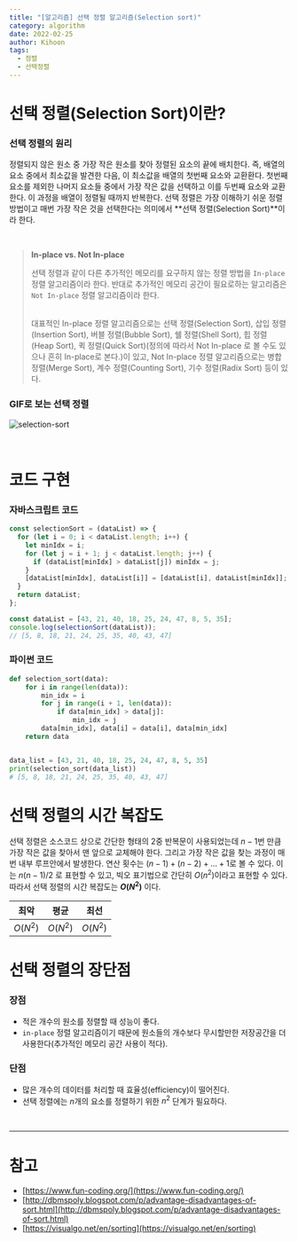 ```yaml
---
title: "[알고리즘] 선택 정렬 알고리즘(Selection sort)"
category: algorithm
date: 2022-02-25
author: Kihoon
tags:
  - 정렬
  - 선택정렬
---
```


# 선택 정렬(Selection Sort)이란?

### 선택 정렬의 원리

정렬되지 않은 원소 중 가장 작은 원소를 찾아 정렬된 요소의 끝에 배치한다. 즉, 배열의 요소 중에서 최소값을 발견한 다음, 이 최소값을 배열의 첫번째 요소와 교환환다. 첫번째 요소를 제외한 나머지 요소들 중에서 가장 작은 값을 선택하고 이를 두번째 요소와 교환한다. 이 과정을 배열이 정렬될 때까지 반복한다. 선택 정렬은 가장 이해하기 쉬운 정렬 방법이고 매번 가장 작은 것을 선택한다는 의미에서 **선택 정렬(Selection Sort)**이라 한다.

<br />

> **In-place vs. Not In-place**
>
> 선택 정렬과 같이 다른 추가적인 메모리를 요구하지 않는 정렬 방법을 `In-place` 정렬 알고리즘이라 한다. 반대로 추가적인 메모리 공간이 필요로하는 알고리즘은 `Not In-place` 정렬 알고리즘이라 한다.
>
> <br />
> 대표적인 In-place 정렬 알고리즘으로는 선택 정렬(Selection Sort), 삽입 정렬(Insertion
> Sort), 버블 정렬(Bubble Sort), 쉘 정렬(Shell Sort), 힙 정렬(Heap Sort), 퀵 정렬(Quick
> Sort)(정의에 따라서 Not In-place 로 볼 수도 있으나 흔히 In-place로 본다.)이 있고,
> Not In-place 정렬 알고리즘으로는 병합 정렬(Merge Sort), 계수 정렬(Counting Sort),
> 기수 정렬(Radix Sort) 등이 있다.

### GIF로 보는 선택 정렬

![selection-sort](./image/selection-sort.gif)

<br />

# 코드 구현

### 자바스크립트 코드

```jsx
const selectionSort = (dataList) => {
  for (let i = 0; i < dataList.length; i++) {
    let minIdx = i;
    for (let j = i + 1; j < dataList.length; j++) {
      if (dataList[minIdx] > dataList[j]) minIdx = j;
    }
    [dataList[minIdx], dataList[i]] = [dataList[i], dataList[minIdx]];
  }
  return dataList;
};

const dataList = [43, 21, 40, 18, 25, 24, 47, 8, 5, 35];
console.log(selectionSort(dataList));
// [5, 8, 18, 21, 24, 25, 35, 40, 43, 47]
```

### 파이썬 코드

```python
def selection_sort(data):
    for i in range(len(data)):
        min_idx = i
        for j in range(i + 1, len(data)):
            if data[min_idx] > data[j]:
                min_idx = j
        data[min_idx], data[i] = data[i], data[min_idx]
    return data


data_list = [43, 21, 40, 18, 25, 24, 47, 8, 5, 35]
print(selection_sort(data_list))
# [5, 8, 18, 21, 24, 25, 35, 40, 43, 47]
```

# 선택 정렬의 시간 복잡도

선택 정렬은 소스코드 상으로 간단한 형태의 2중 반복문이 사용되었는데 $n-1$번 만큼 가장 작은 값을 찾아서 맨 앞으로 교체해야 한다. 그리고 가장 작은 값을 찾는 과정이 매번 내부 루프안에서 발생한다.
연산 횟수는 $(n - 1) + (n - 2) +  ... + 1$로 볼 수 있다. 이는 $n(n - 1) / 2$ 로 표현할 수 있고, 빅오 표기법으로 간단히 $O(n^2)$이라고 표현할 수 있다. 따라서 선택 정렬의 시간 복잡도는 **$O(N^2)$** 이다.

| 최악     | 평균     | 최선     |
| -------- | -------- | -------- |
| $O(N^2)$ | $O(N^2)$ | $O(N^2)$ |

# 선택 정렬의 장단점

### 장점

- 적은 개수의 원소를 정렬할 때 성능이 좋다.
- `in-place` 정렬 알고리즘이기 때문에 원소들의 개수보다 무시할만한 저장공간을 더 사용한다(추가적인 메모리 공간 사용이 적다).

### 단점

- 많은 개수의 데이터를 처리할 때 효율성(efficiency)이 떨어진다.
- 선택 정렬에는 $n$개의 요소를 정렬하기 위한 $n^2$ 단계가 필요하다.

<br />

---

# 참고

- [https://www.fun-coding.org/](https://www.fun-coding.org/)
- [http://dbmspoly.blogspot.com/p/advantage-disadvantages-of-sort.html](http://dbmspoly.blogspot.com/p/advantage-disadvantages-of-sort.html)
- [https://visualgo.net/en/sorting](https://visualgo.net/en/sorting)
